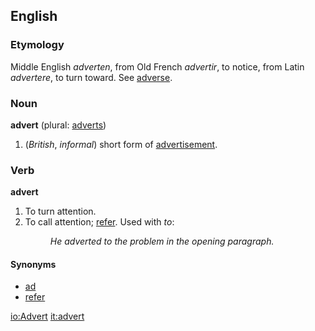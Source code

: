 ==English==

===Etymology===
Middle English ''adverten'', from Old French ''advertir'', to notice, from Latin ''advertere'', to turn toward. See [[adverse]].

===Noun===
'''advert''' (plural: [[adverts]])

#(''British'', ''informal'') short form of [[advertisement]].<!-- not used in Aus: we use "ad" -->

===Verb===
'''advert'''

# To turn attention. 
# To call attention; [[refer]]. Used with ''to'': 
#:''He adverted to the problem in the opening paragraph.''

====Synonyms====
*[[ad]]
*[[refer]]

[[io:Advert]]
[[it:advert]]